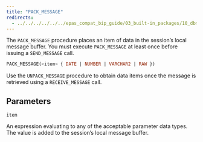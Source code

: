 ```yaml
---
title: "PACK_MESSAGE"
redirects:
  - ../../../../../../epas_compat_bip_guide/03_built-in_packages/10_dbms_pipe/03_pack_message #generated for docs/epas/reorg-role-use-case-mode
---
```


The `PACK_MESSAGE` procedure places an item of data in the session’s local message buffer. You must execute `PACK_MESSAGE` at least once before issuing a `SEND_MESSAGE` call.

```sql
PACK_MESSAGE(<item> { DATE | NUMBER | VARCHAR2 | RAW })
```

Use the `UNPACK_MESSAGE` procedure to obtain data items once the message is retrieved using a `RECEIVE_MESSAGE` call.

## Parameters

`item`

 An expression evaluating to any of the acceptable parameter data types. The value is added to the session’s local message buffer.
